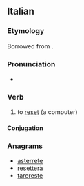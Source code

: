 ==Italian==

===Etymology===
Borrowed from {{bor|it|en|reset}}.

===Pronunciation===
* {{it-IPA}}

===Verb===
{{it-verb}}

# {{lb|it|transitive|computing}} to [[reset]] (a computer)
#: {{syn|it|azzerare}}

====Conjugation====
{{it-conj-are|resett|avere}}

===Anagrams===
* [[asterrete#Italian|asterrete]]
* [[resetterà#Italian|resetterà]]
* [[tarereste#Italian|tarereste]]